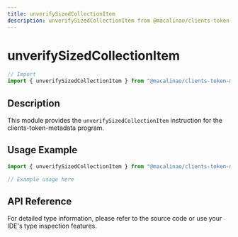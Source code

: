 ```yaml
---
title: unverifySizedCollectionItem
description: unverifySizedCollectionItem from @macalinao/clients-token-metadata
---
```


# unverifySizedCollectionItem

```typescript
// Import
import { unverifySizedCollectionItem } from "@macalinao/clients-token-metadata";
```

## Description

This module provides the `unverifySizedCollectionItem` instruction for the clients-token-metadata program.

## Usage Example

```typescript
import { unverifySizedCollectionItem } from "@macalinao/clients-token-metadata";

// Example usage here
```

## API Reference

For detailed type information, please refer to the source code or use your IDE's type inspection features.
